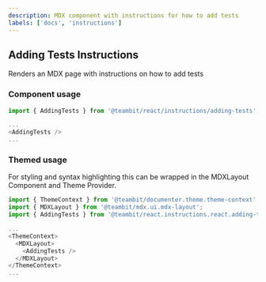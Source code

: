 ```yaml
---
description: MDX component with instructions for how to add tests
labels: ['docs', 'instructions']
---
```


## Adding Tests Instructions

Renders an MDX page with instructions on how to add tests

### Component usage

```js
import { AddingTests } from '@teambit/react/instructions/adding-tests';

...
<AddingTests />
...
```

### Themed usage

For styling and syntax highlighting this can be wrapped in the MDXLayout Component and Theme Provider.

```js
import { ThemeContext } from '@teambit/documenter.theme.theme-context';
import { MDXLayout } from '@teambit/mdx.ui.mdx-layout';
import { AddingTests } from '@teambit/react.instructions.react.adding-tests';

...
<ThemeContext>
  <MDXLayout>
    <AddingTests />
  </MDXLayout>
</ThemeContext>
...
```
